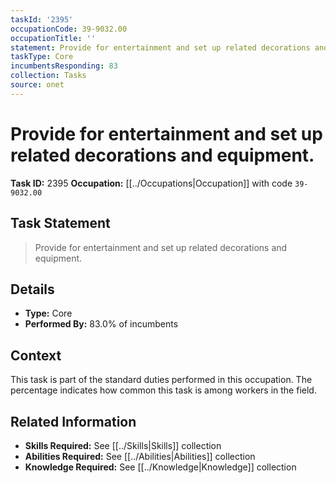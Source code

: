 ```yaml
---
taskId: '2395'
occupationCode: 39-9032.00
occupationTitle: ''
statement: Provide for entertainment and set up related decorations and equipment.
taskType: Core
incumbentsResponding: 83
collection: Tasks
source: onet
---
```

# Provide for entertainment and set up related decorations and equipment.

**Task ID:** 2395
**Occupation:** [[../Occupations|Occupation]] with code `39-9032.00`

## Task Statement

> Provide for entertainment and set up related decorations and equipment.

## Details

- **Type:** Core
- **Performed By:** 83.0% of incumbents

## Context

This task is part of the standard duties performed in this occupation. The percentage indicates how common this task is among workers in the field.

## Related Information

- **Skills Required:** See [[../Skills|Skills]] collection
- **Abilities Required:** See [[../Abilities|Abilities]] collection
- **Knowledge Required:** See [[../Knowledge|Knowledge]] collection
